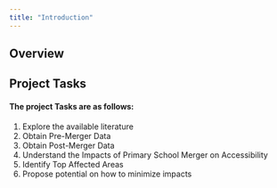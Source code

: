 ```yaml
---
title: "Introduction"
---
```


## Overview

## Project Tasks

#### The project Tasks are as follows:

1.  Explore the available literature
2.  Obtain Pre-Merger Data
3.  Obtain Post-Merger Data
4.  Understand the Impacts of Primary School Merger on Accessibility
5.  Identify Top Affected Areas
6.  Propose potential on how to minimize impacts
